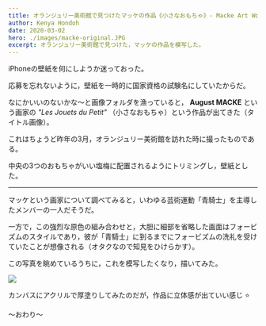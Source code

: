 ```yaml
---
title: オランジュリー美術館で見つけたマッケの作品《小さなおもちゃ》- Macke Art Work
author: Kenya Hondoh
date: 2020-03-02
hero: ./images/macke-original.JPG
excerpt: オランジュリー美術館で見つけた，マッケの作品を模写した。
---
```


iPhoneの壁紙を何にしようか迷っておった。

応募を忘れないように，壁紙を一時的に国家資格の試験名にしていたからだ。

なにかいいのないかな〜と画像フォルダを漁っていると，
**August MACKE** という画家の *"Les Jouets du Petit"* （小さなおもちゃ）という作品が出てきた（タイトル画像）。

これはちょうど昨年の3月，オランジュリー美術館を訪れた時に撮ったものである。

中央の3つのおもちゃがいい塩梅に配置されるようにトリミングし，壁紙とした。

---

マッケという画家について調べてみると，いわゆる芸術運動「青騎士」を主導したメンバーの一人だそうだ。

一方で，この強烈な原色の組み合わせと，大胆に細部を省略した画面はフォービズムのスタイルであり，彼が「青騎士」に到るまでにフォービズムの洗礼を受けていたことが想像される（オタクなので知見をひけらかす）。

この写真を眺めているうちに，これを模写したくなり，描いてみた。

![](https://lh3.googleusercontent.com/kHLhxbNFnVQgEq2RyfYae1AaQZwbmHb6lLt-BCdfzQOSEh7ZiDYl1QJWoKblFPIaX2mu9-E0GV8sVhiReeg7_nAsasl08rEpDe7G63Dfh5PrCRfZ9J3bQ5YmMNETJYPULm36APjtLbA)

カンバスにアクリルで厚塗りしてみたのだが，作品に立体感が出ていい感じ ⭐️

〜おわり〜
